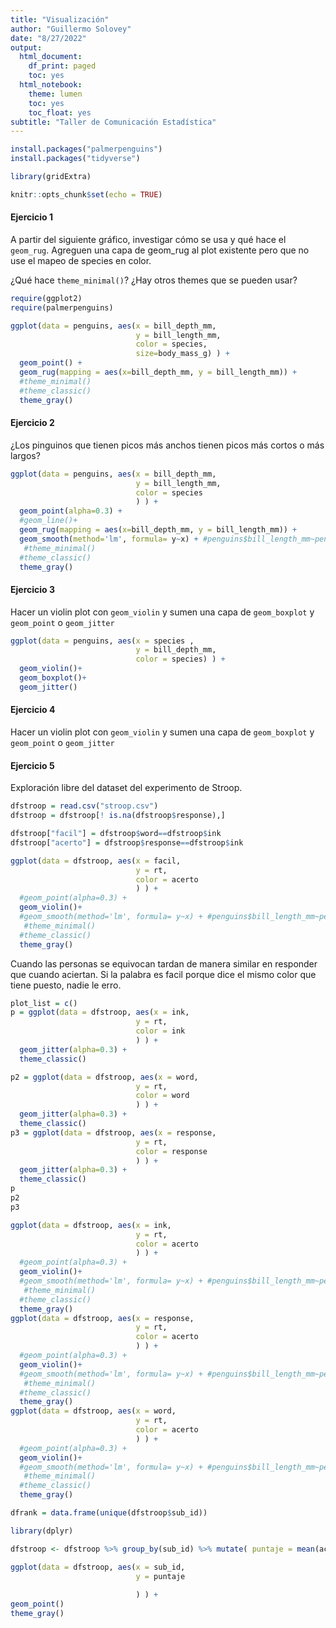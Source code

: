 ```yaml
---
title: "Visualización"
author: "Guillermo Solovey"
date: "8/27/2022"
output:
  html_document:
    df_print: paged
    toc: yes
  html_notebook:
    theme: lumen
    toc: yes
    toc_float: yes
subtitle: "Taller de Comunicación Estadística"
---
```

```r
install.packages("palmerpenguins")
install.packages("tidyverse")
```
```r
library(gridExtra)
```

```r
knitr::opts_chunk$set(echo = TRUE)
```

#### Ejercicio 1
A partir del siguiente gráfico, investigar cómo se usa y qué hace 
el `geom_rug `. Agreguen una capa de geom_rug al plot existente
pero que no use el mapeo de species en color.

¿Qué hace `theme_minimal()`? ¿Hay otros themes que se pueden usar?

```r
require(ggplot2)
require(palmerpenguins)

```
```r
ggplot(data = penguins, aes(x = bill_depth_mm, 
                            y = bill_length_mm,
                            color = species,
                            size=body_mass_g) ) +
  geom_point() +
  geom_rug(mapping = aes(x=bill_depth_mm, y = bill_length_mm)) +
  #theme_minimal()
  #theme_classic()
  theme_gray()
```

#### Ejercicio 2
¿Los pinguinos que tienen picos más anchos tienen picos más cortos o
más largos?
```r
ggplot(data = penguins, aes(x = bill_depth_mm, 
                            y = bill_length_mm,
                            color = species
                            ) ) +
  geom_point(alpha=0.3) +
  #geom_line()+
  geom_rug(mapping = aes(x=bill_depth_mm, y = bill_length_mm)) +
  geom_smooth(method='lm', formula= y~x) + #penguins$bill_length_mm~penguins$bill_depth_mm x~y
   #theme_minimal()
  #theme_classic()
  theme_gray()
```

#### Ejercicio 3
Hacer un violin plot con `geom_violin` y sumen una capa de `geom_boxplot`
y `geom_point` o `geom_jitter`

```r
ggplot(data = penguins, aes(x = species , 
                            y = bill_depth_mm,
                            color = species) ) +
  geom_violin()+
  geom_boxplot()+
  geom_jitter()

```



#### Ejercicio 4
Hacer un violin plot con `geom_violin` y sumen una capa de `geom_boxplot`
y `geom_point` o `geom_jitter`


#### Ejercicio 5
Exploración libre del dataset del experimento de Stroop. 
```r
dfstroop = read.csv("stroop.csv")
dfstroop = dfstroop[! is.na(dfstroop$response),]
```

```r
dfstroop["facil"] = dfstroop$word==dfstroop$ink
dfstroop["acerto"] = dfstroop$response==dfstroop$ink
```

```r
ggplot(data = dfstroop, aes(x = facil, 
                            y = rt,
                            color = acerto
                            ) ) +
  #geom_point(alpha=0.3) +
  geom_violin()+
  #geom_smooth(method='lm', formula= y~x) + #penguins$bill_length_mm~penguins$bill_depth_mm x~y
   #theme_minimal()
  #theme_classic()
  theme_gray()
```
Cuando las personas se equivocan tardan de manera similar en responder que cuando aciertan.
Si la palabra es facil porque dice el mismo color que tiene puesto, nadie le erro. 

```r
plot_list = c()
p = ggplot(data = dfstroop, aes(x = ink, 
                            y = rt,
                            color = ink
                            ) ) +
  geom_jitter(alpha=0.3) +
  theme_classic()

p2 = ggplot(data = dfstroop, aes(x = word, 
                            y = rt,
                            color = word
                            ) ) +
  geom_jitter(alpha=0.3) +
  theme_classic()
p3 = ggplot(data = dfstroop, aes(x = response, 
                            y = rt,
                            color = response
                            ) ) +
  geom_jitter(alpha=0.3) +
  theme_classic()
p
p2
p3
```

```r
ggplot(data = dfstroop, aes(x = ink,
                            y = rt,
                            color = acerto
                            ) ) +
  #geom_point(alpha=0.3) +
  geom_violin()+
  #geom_smooth(method='lm', formula= y~x) + #penguins$bill_length_mm~penguins$bill_depth_mm x~y
   #theme_minimal()
  #theme_classic()
  theme_gray()
ggplot(data = dfstroop, aes(x = response,
                            y = rt,
                            color = acerto
                            ) ) +
  #geom_point(alpha=0.3) +
  geom_violin()+
  #geom_smooth(method='lm', formula= y~x) + #penguins$bill_length_mm~penguins$bill_depth_mm x~y
   #theme_minimal()
  #theme_classic()
  theme_gray()
ggplot(data = dfstroop, aes(x = word,
                            y = rt,
                            color = acerto
                            ) ) +
  #geom_point(alpha=0.3) +
  geom_violin()+
  #geom_smooth(method='lm', formula= y~x) + #penguins$bill_length_mm~penguins$bill_depth_mm x~y
   #theme_minimal()
  #theme_classic()
  theme_gray()
```
```r
dfrank = data.frame(unique(dfstroop$sub_id))
```
```r
library(dplyr)
```

```r
dfstroop <- dfstroop %>% group_by(sub_id) %>% mutate( puntaje = mean(acerto) )

```


```r
ggplot(data = dfstroop, aes(x = sub_id,
                            y = puntaje
                          
                            ) ) +
geom_point()
theme_gray()
```

```r
```
